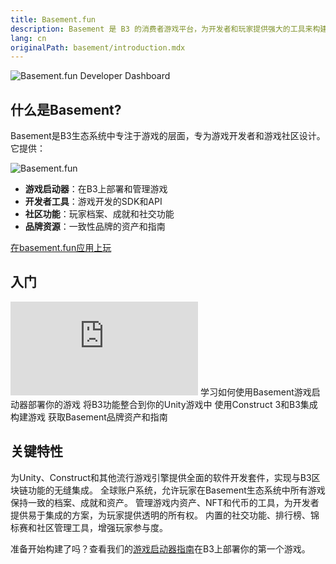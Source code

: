 ```yaml
---
title: Basement.fun
description: Basement 是 B3 的消费者游戏平台，为开发者和玩家提供强大的工具来构建、部署和玩链上游戏。
lang: cn
originalPath: basement/introduction.mdx
---
```

<img src="/images/bsmnt-game-devs-banner.jpg" alt="Basement.fun Developer Dashboard" className="w-full aspect-video rounded-3xl" />

## 什么是Basement?
Basement是B3生态系统中专注于游戏的层面，专为游戏开发者和游戏社区设计。它提供：

<img src="/images/bsmnt-logo.svg" alt="Basement.fun" className="w-32" />

- **游戏启动器**：在B3上部署和管理游戏
- **开发者工具**：游戏开发的SDK和API
- **社区功能**：玩家档案、成就和社交功能
- **品牌资源**：一致性品牌的资产和指南

<Note>
  <a href="https://basement.fun">
    在basement.fun应用上玩
  </a>
</Note>

## 入门

 <iframe
   className="w-full aspect-video rounded-xl mb-6"
    src="https://customer-gg6qs7nm5ue94t64.cloudflarestream.com/894036f1ce3e5aa8c6f00972b889a291/iframe?poster=https%3A%2F%2Fcustomer-gg6qs7nm5ue94t64.cloudflarestream.com%2F894036f1ce3e5aa8c6f00972b889a291%2Fthumbnails%2Fthumbnail.jpg%3Ftime%3D%26height%3D600"
    title="Basement.fun Developer Dashboard"
    frameBorder="0"
  allow="accelerometer; autoplay; clipboard-write; encrypted-media; gyroscope; picture-in-picture"
  allowFullScreen
  ></iframe>

<CardGroup cols={2}>
<Card title="游戏启动器指南" icon="rocket" href="/basement/game-launcher">
  学习如何使用Basement游戏启动器部署你的游戏
</Card>

<Card title="Unity指南" icon="unity" href="/basement/unity-guide">
  将B3功能整合到你的Unity游戏中
</Card>

<Card title="Construct指南" icon="gamepad" href="/basement/construct-guide">
  使用Construct 3和B3集成构建游戏
</Card>

<Card title="品牌套件" icon="palette" href="/basement/brand-kit">
  获取Basement品牌资产和指南
</Card>
</CardGroup>

## 关键特性

<AccordionGroup>
<Accordion title="游戏开发SDK">
为Unity、Construct和其他流行游戏引擎提供全面的软件开发套件，实现与B3区块链功能的无缝集成。
</Accordion>

<Accordion title="玩家身份与账户">
全球账户系统，允许玩家在Basement生态系统中所有游戏保持一致的档案、成就和资产。
</Accordion>

<Accordion title="资产管理">
管理游戏内资产、NFT和代币的工具，为开发者提供易于集成的方案，为玩家提供透明的所有权。
</Accordion>

<Accordion title="社区功能">
内置的社交功能、排行榜、锦标赛和社区管理工具，增强玩家参与度。
</Accordion>
</AccordionGroup>


准备开始构建了吗？查看我们的[游戏启动器指南](/basement/game-launcher)在B3上部署你的第一个游戏。
